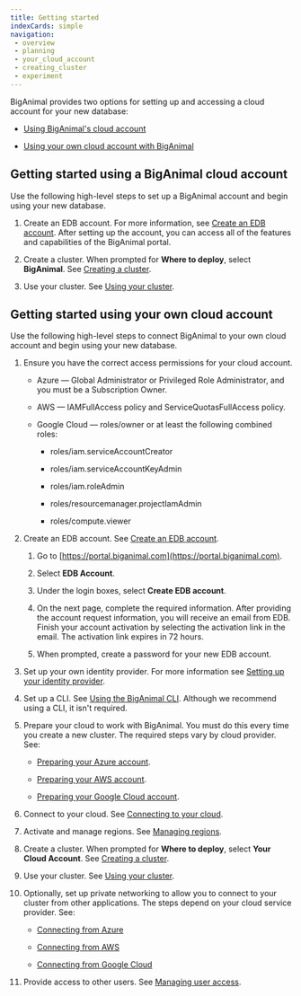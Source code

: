 ```yaml
---
title: Getting started
indexCards: simple
navigation:
 - overview
 - planning
 - your_cloud_account
 - creating_cluster
 - experiment
---
```


BigAnimal provides two options for setting up and accessing a cloud account for your new database:

- [Using BigAnimal's cloud account](#getting-started-using-a-biganimal-cloud-account)

- [Using your own cloud account with BigAnimal](#getting-started-using-your-own-cloud-account)

## Getting started using a BigAnimal cloud account 

Use the following high-level steps to set up a BigAnimal account and begin using your new database.

1. Create an EDB account. For more information, see [Create an EDB account](../free_trial/detail/create_an_account/). After setting up the account, you can access all of the features and capabilities of the BigAnimal portal. 

1. Create a cluster. When prompted for **Where to deploy**, select **BigAnimal**. See [Creating a cluster](../creating_a_cluster/). 

1. Use your cluster. See [Using your cluster](../using_cluster/).

## Getting started using your own cloud account

Use the following high-level steps to connect BigAnimal to your own cloud account and begin using your new database. 

1. Ensure you have the correct access permissions for your cloud account. 

    - Azure &mdash; Global Administrator or Privileged Role Administrator, and you must be a Subscription Owner.

    - AWS &mdash; IAMFullAccess policy and ServiceQuotasFullAccess policy.

    - Google Cloud &mdash; roles/owner or at least the following combined roles:

        - roles/iam.serviceAccountCreator

        - roles/iam.serviceAccountKeyAdmin

        - roles/iam.roleAdmin

        - roles/resourcemanager.projectIamAdmin
        
        - roles/compute.viewer

1. Create an EDB account. See [Create an EDB account](../free_trial/detail/create_an_account/).

    1. Go to [https://portal.biganimal.com](https://portal.biganimal.com).

    1. Select **EDB Account**.

    1. Under the login boxes, select **Create EDB account**. 

    1. On the next page, complete the required information.
        After providing the account request information, you will receive an email from EDB. Finish your account activation by selecting the activation link in the email. The activation link expires in 72 hours.

    1. When prompted, create a password for your new EDB account. 
    
  
1. Set up your own identity provider. For more information see [Setting up your identity provider](identity_provider/).
    
1. Set up a CLI. See [Using the BigAnimal CLI](../reference/cli/). 
   Although we recommend using a CLI, it isn't required.

1. Prepare your cloud to work with BigAnimal. You must do this every time you create a new cluster. The required steps vary by cloud provider. See:

    - [Preparing your Azure account](preparing_cloud_account/01_preparing_azure/).

    - [Preparing your AWS account](preparing_cloud_account/02_preparing_aws/).

    - [Preparing your Google Cloud account](preparing_cloud_account/preparing_gcp/).

1. Connect to your cloud. See [Connecting to your cloud](02_connecting_to_your_cloud/).

1. Activate and manage regions. See [Managing regions](activating_regions/). 

1. Create a cluster. When prompted for **Where to deploy**, select **Your Cloud Account**. See [Creating a cluster](../creating_a_cluster/). 

1. Use your cluster. See [Using your cluster](../using_cluster/).

1. Optionally, set up private networking to allow you to connect to your cluster from other applications. The steps depend on your cloud service provider. See:

    - [Connecting from Azure](../using_cluster/02_connecting_your_cluster/01_connecting_from_azure/)

    - [Connecting from AWS](../using_cluster/02_connecting_your_cluster/02_connecting_from_aws/)

    - [Connecting from Google Cloud](../using_cluster/02_connecting_your_cluster/connecting_from_gcp/)

1. Provide access to other users. See [Managing user access](../administering_cluster/01_portal_access/).
